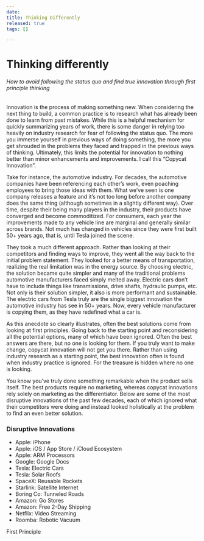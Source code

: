 ```yaml
---
date: 
title: Thinking Differently
released: true
tags: []

---
```

# Thinking differently

###### How to avoid following the status quo and find true innovation through first principle thinking

Innovation is the process of making something new. When considering the next thing to build, a common practice is to research what has already been done to learn from past mistakes. While this is a helpful mechanism for quickly summarizing years of work, there is some danger in relying too heavily on industry research for fear of following the status quo. The more you immerse yourself in previous ways of doing something, the more you get shrouded in the problems they faced and trapped in the previous ways of thinking. Ultimately, this limits the potential for innovation to nothing better than minor enhancements and improvements. I call this “Copycat Innovation”.

Take for instance, the automotive industry. For decades, the automotive companies have been referencing each other’s work, even poaching employees to bring those ideas with them. What we’ve seen is one company releases a feature and it’s not too long before another company does the same thing (although sometimes in a slightly different way). Over time, despite their being many players in the industry, their products have converged and become commoditized. For consumers, each year the improvements made to any vehicle line are marginal and generally similar across brands. Not much has changed in vehicles since they were first built 50+ years ago, that is, until Tesla joined the scene.

They took a much different approach. Rather than looking at their competitors and finding ways to improve, they went all the way back to the initial problem statement. They looked for a better means of transportation, realizing the real limitation was in the energy source. By choosing electric, the solution became quite simpler and many of the traditional problems automotive manufacturers faced simply melted away. Electric cars don’t have to include things like transmissions, drive shafts, hydraulic pumps, etc. Not only is their solution simpler, it also is more performant and sustainable. The electric cars from Tesla truly are the single biggest innovation the automotive industry has see in 50+ years. Now, every vehicle manufacturer is copying them, as they have redefined what a car is.

As this anecdote so clearly illustrates, often the best solutions come from looking at first principles. Going back to the starting point and reconsidering all the potential options, many of which have been ignored. Often the best answers are there, but no one is looking for them. If you truly want to make change, copycat innovation will not get you there. Rather than using industry research as a starting point, the best innovation often is found when industry practice is ignored. For the treasure is hidden where no one is looking.

You know you've truly done something remarkable when the product sells itself. The best products require no marketing, whereas copycat innovations rely solely on marketing as the differentiator. Below are some of the most disruptive innovations of the past few decades, each of which ignored what their competitors were doing and instead looked holistically at the problem to find an even better solution.

### Disruptive Innovations

* Apple: iPhone
* Apple: iOS / App Store / iCloud Ecosystem
* Apple: ARM Processors
* Google: Google Docs
* Tesla: Electric Cars
* Tesla: Solar Roofs
* SpaceX: Reusable Rockets
* Starlink: Satellite Internet
* Boring Co: Tunneled Roads
* Amazon: Go Stores
* Amazon: Free 2-Day Shipping
* Netflix: Video Streaming
* Roomba: Robotic Vacuum

First Principle